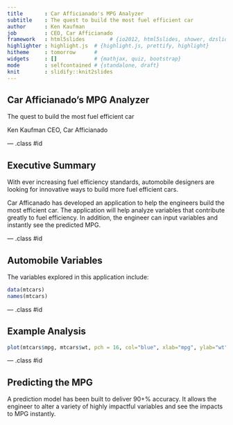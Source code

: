 ```yaml
---
title       : Car Afficianado's MPG Analyzer
subtitle    : The quest to build the most fuel efficient car
author      : Ken Kaufman
job         : CEO, Car Afficianado
framework   : html5slides        # {io2012, html5slides, shower, dzslides, ...}
highlighter : highlight.js  # {highlight.js, prettify, highlight}
hitheme     : tomorrow      # 
widgets     : []            # {mathjax, quiz, bootstrap}
mode        : selfcontained # {standalone, draft}
knit        : slidify::knit2slides
---
```


## Car Afficianado's MPG Analyzer

The quest to build the most fuel efficient car

Ken Kaufman
CEO, Car Afficianado

--- .class #id 

## Executive Summary

With ever increasing fuel efficiency standards, automobile designers are looking for innovative ways to build more fuel efficient cars.

Car Afficanado has developed an application to help the engineers build the most efficient car.  The application will help analyze variables that contribute greatly to fuel efficiency.  In addition, the engineer can input variables and instantly see the predicted MPG.

--- .class #id 

## Automobile Variables

The variables explored in this application include:

```r
data(mtcars)
names(mtcars)
```

--- .class #id 

## Example Analysis

```r
plot(mtcars$mpg, mtcars$wt, pch = 16, col="blue", xlab="mpg", ylab="wt")
```

--- .class #id 

## Predicting the MPG

A prediction model has been built to deliver 90+% accuracy.  It allows the engineer to alter a variety of highly impactful variables and see the impacts to MPG instantly.


